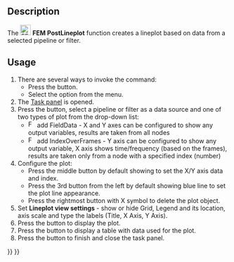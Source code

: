 <languages/>
<translate>

{{Docnav
|[[FEM_PostCreateFunctionBox|PostCreateFunctionBox]]
|[[FEM_PostHistogram|PostHistogram]]
|[[FEM_Workbench|FEM]]
|IconL=FEM_PostCreateFunctionBox.svg
|IconR=FEM_PostHistogram.svg
|IconC=Workbench_FEM.svg
}}

{{GuiCommand
|Name=FEM PostLineplot
|MenuLocation=Results → Data Visualizations → Create Lineplot
|Workbenches=[[FEM_Workbench|FEM]]
|Version=1.1
|SeeAlso=[[FEM_tutorial|FEM tutorial]]
}}

==Description==

The [[Image:FEM_PostLineplot.svg|24px]] '''FEM PostLineplot''' function creates a lineplot based on data from a selected pipeline or filter.

==Usage==

# There are several ways to invoke the command:
#* Press the {{Button|[[Image:FEM_PostLineplot.svg|16px]] [[FEM_PostLineplot|Create Lineplot]]}} button.
#* Select the {{MenuCommand|Results → Data Visualizations → [[Image:FEM_PostLineplot.svg|16px]] Create Lineplot}} option from the menu.
# The [[Task_panel|Task panel]] is opened.
# Press the {{Button|Add data from}} button, select a pipeline or filter as a data source and one of two types of plot from the drop-down list:
#* [[Image:FEM_PostIndex.svg|16px]] add FieldData - X and Y axes can be configured to show any output variables, results are taken from all nodes
#* [[Image:FEM_PostField.svg|16px]] add IndexOverFrames - Y axis can be configured to show any output variable, X axis shows time/frequency (based on the frames), results are taken only from a node with a specified index (number)
# Configure the plot:
#* Press the middle button by default showing {{Button|Position (X)}} to set the X/Y axis data and index.
#* Press the 3rd button from the left by default showing blue line to set the plot line appearance.
#* Press the rightmost button with X symbol to delete the plot object.
# Set '''Lineplot view settings''' - show or hide Grid, Legend and its location, axis scale and type the labels (Title, X Axis, Y Axis).
# Press the {{Button|Show plot}} button to display the plot.
# Press the {{Button|Show data}} button to display a table with data used for the plot.
# Press the {{Button|OK}} button to finish and close the task panel.


{{Docnav
|[[FEM_PostCreateFunctionBox|PostCreateFunctionBox]]
|[[FEM_PostHistogram|PostHistogram]]
|[[FEM_Workbench|FEM]]
|IconL=FEM_PostCreateFunctionBox.svg
|IconR=FEM_PostHistogram.svg
|IconC=Workbench_FEM.svg
}}

</translate>
{{FEM Tools navi{{#translation:}}}}
{{Userdocnavi{{#translation:}}}}